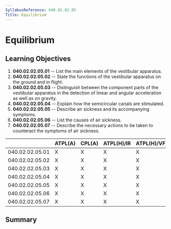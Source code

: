 ```yaml
---
SyllabusReference: 040.02.02.05
Title: Equilibrium
---
```


# Equilibrium

## Learning Objectives

1.  **040.02.02.05.01** -- List the main elements of the vestibular apparatus.
2.  **040.02.02.05.02** -- State the functions of the vestibular apparatus on the
    ground and in flight.
3.  **040.02.02.05.03** -- Distinguish between the component parts of the
    vestibular apparatus in the detection of linear and angular acceleration as
    well as on gravity.
4.  **040.02.02.05.04** -- Explain how the semicircular canals are stimulated.
5.  **040.02.02.05.05** -- Describe air sickness and its accompanying symptoms.
6.  **040.02.02.05.06** -- List the causes of air sickness.
7.  **040.02.02.05.07** -- Describe the necessary actions to be taken to
    counteract the symptoms of air sickness.

|                 | ATPL(A) | CPL(A) | ATPL(H)/IR | ATPL(H)/VFR | CPL(H) | IR  | CBIR(A) |
| --------------- | ------- | ------ | ---------- | ----------- | ------ | --- | ------- |
| 040.02.02.05.01 | X       | X      | X          | X           | X      | X   |         |
| 040.02.02.05.02 | X       | X      | X          | X           | X      | X   |         |
| 040.02.02.05.03 | X       | X      | X          | X           | X      | X   |         |
| 040.02.02.05.04 | X       | X      | X          | X           | X      | X   |         |
| 040.02.02.05.05 | X       | X      | X          | X           | X      | X   | X       |
| 040.02.02.05.06 | X       | X      | X          | X           | X      | X   | X       |
| 040.02.02.05.07 | X       | X      | X          | X           | X      | X   |         |

## Summary
